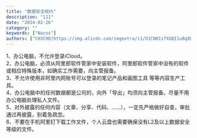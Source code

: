 ```yaml
---
title: "数据安全规约"
description: "111"
date: "2024-02-26"
category: ""
keywords: ["Nacos"]
authors: ["CH3CHO|https://img.alicdn.com/imgextra/i1/O1CN01ifXUQI1u8qXD1Mkug_!!6000000005993-0-tps-460-460.jpg"]
---
```


1、办公电脑，不允许登录iCloud。<br />2、办公电脑，必须从阿里郎软件管家中安装软件，阿里郎软件管家中没有的软件或相应特殊版本，如确实工作需要，向主管报备。<br />3、不允许使用非阿里内网账号可以登录的笔记产品和画图工具 等等内容生产工具。<br />4、办公电脑中的任何数据都是公司的，向外「导出」均须向主管报备。尽量不用办公电脑处理私人文件。<br />5、对外披露的任何内容（文章、分享、代码、……），一定先严格做好自查，审批通过再披露，别着急疏忽。<br />6、不要在手机阿里钉下载工作文件，个人云盘也需要确保没有L2及以上数据安全等级的文件。

